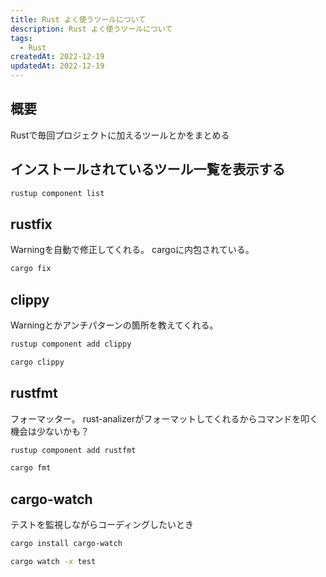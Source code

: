 ```yaml
---
title: Rust よく使うツールについて
description: Rust よく使うツールについて
tags:
  - Rust
createdAt: 2022-12-19
updatedAt: 2022-12-19
---
```


## 概要
Rustで毎回プロジェクトに加えるツールとかをまとめる

## インストールされているツール一覧を表示する
```sh shell
rustup component list
```

## rustfix
Warningを自動で修正してくれる。
cargoに内包されている。

```sh shell
cargo fix
```

## clippy
Warningとかアンチパターンの箇所を教えてくれる。

```sh shell
rustup component add clippy

cargo clippy
```

## rustfmt
フォーマッター。
rust-analizerがフォーマットしてくれるからコマンドを叩く機会は少ないかも？

```sh shell
rustup component add rustfmt

cargo fmt
```

## cargo-watch
テストを監視しながらコーディングしたいとき

```sh shell
cargo install cargo-watch

cargo watch -x test
```
